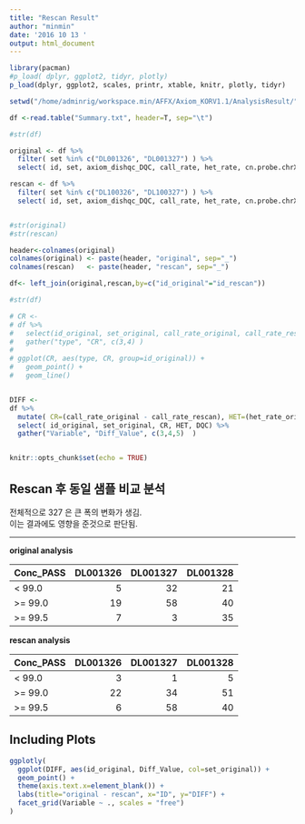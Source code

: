 ```yaml
---
title: "Rescan Result"
author: "minmin"
date: '2016 10 13 '
output: html_document
---
```


```r
library(pacman)
#p_load( dplyr, ggplot2, tidyr, plotly)
p_load(dplyr, ggplot2, scales, printr, xtable, knitr, plotly, tidyr)

setwd("/home/adminrig/workspace.min/AFFX/Axiom_KORV1.1/AnalysisResult/")

df <-read.table("Summary.txt", header=T, sep="\t")

#str(df)

original <- df %>% 
  filter( set %in% c("DL001326", "DL001327") ) %>%
  select( id, set, axiom_dishqc_DQC, call_rate, het_rate, cn.probe.chrXY.ratio_gender_meanX, cn.probe.chrXY.ratio_gender_meanY, cn.probe.chrXY.ratio_gender_ratio)

rescan <- df %>% 
  filter( set %in% c("DL100326", "DL100327") ) %>%
  select( id, set, axiom_dishqc_DQC, call_rate, het_rate, cn.probe.chrXY.ratio_gender_meanX, cn.probe.chrXY.ratio_gender_meanY, cn.probe.chrXY.ratio_gender_ratio)


#str(original)
#str(rescan)

header<-colnames(original)
colnames(original) <- paste(header, "original", sep="_")
colnames(rescan)   <- paste(header, "rescan", sep="_")

df<- left_join(original,rescan,by=c("id_original"="id_rescan"))

#str(df)

# CR <-
# df %>% 
#   select(id_original, set_original, call_rate_original, call_rate_rescan) %>%
#   gather("type", "CR", c(3,4) ) 
#   
# ggplot(CR, aes(type, CR, group=id_original)) + 
#   geom_point() +
#   geom_line()


DIFF <-  
df %>% 
  mutate( CR=(call_rate_original - call_rate_rescan), HET=(het_rate_original - het_rate_rescan), DQC=(axiom_dishqc_DQC_original - axiom_dishqc_DQC_rescan) ) %>%
  select( id_original, set_original, CR, HET, DQC) %>%
  gather("Variable", "Diff_Value", c(3,4,5)  ) 


knitr::opts_chunk$set(echo = TRUE)
```

## Rescan 후 동일 샘플 비교 분석

전체적으로 327 은 큰 폭의 변화가 생김.  
이는 결과에도 영향을 준것으로 판단됨.  

***  
**original analysis**  


|Conc_PASS | DL001326| DL001327| DL001328|
|:---------|--------:|--------:|--------:|
|< 99.0    |        5|       32|       21|
|>= 99.0   |       19|       58|       40|
|>= 99.5   |        7|        3|       35|



**rescan analysis**  


|Conc_PASS | DL001326| DL001327| DL001328|
|:---------|--------:|--------:|--------:|
|< 99.0    |        3|        1|        5|
|>= 99.0   |       22|       34|       51|
|>= 99.5   |        6|       58|       40|






## Including Plots

```r
ggplotly(
  ggplot(DIFF, aes(id_original, Diff_Value, col=set_original)) + 
  geom_point() + 
  theme(axis.text.x=element_blank()) + 
  labs(title="original - rescan", x="ID", y="DIFF") + 
  facet_grid(Variable ~ ., scales = "free")
)

```


